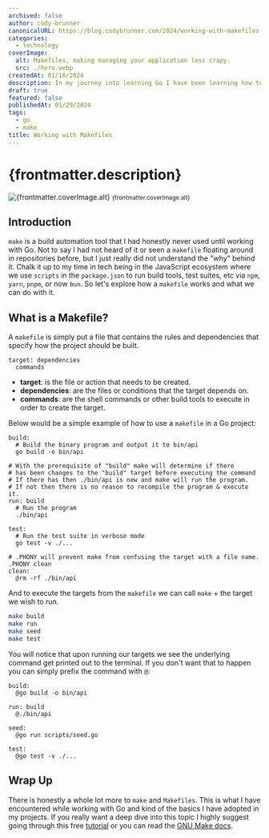 ```yaml
---
archived: false
author: cody-brunner
canonicalURL: https://blog.codybrunner.com/2024/working-with-makefiles
categories:
  - technology
coverImage:
  alt: Makefiles, making managing your application less crapy.
  src: ./hero.webp
createdAt: 01/16/2024
description: In my journey into learning Go I have been learning how to use Makefiles within my Go projects. I had never worked with Makefiles before and this post will touch on how to use them.
draft: true
featured: false
publishedAt: 01/29/2024
tags:
  - go
  - make
title: Working with Makefiles
---
```



# {frontmatter.description}

<div class='flex flex-col items-center gap-2'>
	<Image
		alt={frontmatter.coverImage.alt}
		class='object-cover'
		fetchpriority='high'
		height={400}
		quality={100}
		src={heroImage}
		width={800}
	/>
	<small>{frontmatter.coverImage.alt}</small>
</div>

## Introduction

`make` is a build automation tool that I had honestly never used until working with Go. Not to say I had not heard of it or seen a `makefile` floating around in repositories before, but I just really did not understand the "why" behind it. Chalk it up to my time in tech being in the JavaScript ecosystem where we use `scripts` in the `package.json` to run build tools, test suites, etc via `npm`, `yarn`, `pnpm`, or now `bun`. So let's explore how a `makefile` works and what we can do with it.

## What is a Makefile?

A `makefile` is simply put a file that contains the rules and dependencies that specify how the project should be built.

```make caption="The format that a makefile follows." title="makefile"
target: dependencies
  commands
```

- **target**: is the file or action that needs to be created.
- **dependencies**: are the files or conditions that the target depends on.
- **commands**: are the shell commands or other build tools to execute in order to create the target.

Below would be a simple example of how to use a `makefile` in a Go project:

```make caption="An example makefile for Go." title="makefile"
build:
  # Build the binary program and output it to bin/api
  go build -o bin/api

# With the prerequisite of "build" make will determine if there
# has been changes to the "build" target before executing the command
# If there has then ./bin/api is new and make will run the program.
# If not then there is no reason to recompile the program & execute it.
run: build
  # Run the program
  ./bin/api

test:
  # Run the test suite in verbose mode
  go test -v ./...

# .PHONY will prevent make from confusing the target with a file name.
.PHONY clean
clean:
  @rm -rf ./bin/api
```

And to execute the targets from the `makefile` we can call `make` + the target we wish to run.

```bash
make build
make run
make seed
make test
```

You will notice that upon running our targets we see the underlying command get printed out to the terminal. If you don't want that to happen you can simply prefix the command with `@`:

```make caption="Stop outputting the commands to the terminal." title="makefile"
build:
  @go build -o bin/api

run: build
  @./bin/api

seed:
  @go run scripts/seed.go

test:
  @go test -v ./...
```

## Wrap Up

There is honestly a whole lot more to `make` and `Makefiles`. This is what I have encountered while working with Go and kind of the basics I have adopted in my projects. If you really want a deep dive into this topic I highly suggest going through this free [tutorial](https://makefiletutorial.com/) or you can read the [GNU Make docs](https://www.gnu.org/software/make/manual/make.html).

<Signature />
